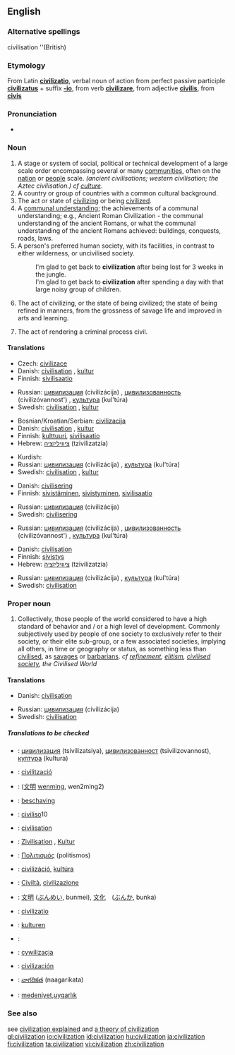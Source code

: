 {{wikipedia}}
==English==

===Alternative spellings===
civilisation  ''(British)

===Etymology===
From Latin '''[[civilizatio]]''', verbal noun of action from perfect passive participle '''[[civilizatus]]''' + suffix '''[[-io]]''', from verb '''[[civilizare]]''', from adjective '''[[civilis]]''', from '''[[civis]]'''

===Pronunciation===
*{{audio|en-us-civilization.ogg|Audio (US)}}

===Noun===
{{en-noun}}

# A stage or system of social, political or technical development of a large scale order encompassing several or many [[community|communities]], often on the [[nation]] or [[people]] scale. ''(ancient civilisations; western civilisation; the Aztec civilisation.) cf [[culture]]''.
# A country or group of countries with a common cultural background.
# The act or state of [[civilize|civilizing]] or being [[civilize|civilized]].
# A [[communal understanding]]; the achievements of a communal understanding; e.g., Ancient Roman Civilization - the communal understanding of the ancient Romans, or what the communal understanding  of the ancient Romans achieved: buildings, conquests, roads, laws.
# A person's preferred human society, with its facilities, in contrast to either wilderness, or uncivilised society.
#:I'm glad to get back to '''civilization''' after being lost for 3 weeks in the jungle.
#:I'm glad to get back to '''civilization''' after spending a day with that large noisy group of children.
# {{obsolete}} The act of civilizing, or the state of being civilized; the state of being refined in manners, from the grossness of savage life and improved in arts and learning.
# {{obsolete}} The act of rendering a criminal process civil.

====Translations====
{{trans-top|an advanced state of society}}
*Czech: [[civilizace]] {{f}}
*Danish: [[civilisation]] {{c}}, [[kultur]] {{c}}
*Finnish: [[sivilisaatio]]
{{trans-mid}}
*Russian: [[цивилизация]] (civilizácija) {{f}}, [[цивилизованность]] (civilizóvannost') {{f}}, [[культура]] (kul'túra) {{f}}
*Swedish: [[civilisation]] {{c}}, [[kultur]] {{c}}
{{trans-bottom}}

{{trans-top|a group of people or country with a common cultural background}}
*Bosnian/Kroatian/Serbian: [[civilizacija]]
*Danish: [[civilisation]] {{c}}, [[kultur]] {{c}}
*Finnish: [[kulttuuri]], [[sivilisaatio]]
*Hebrew: [[ציוויליזציה]] (tzivilizatzia) {{f}}
{{trans-mid}}
*Kurdish: {{KUchar|[[ئاوه‌دانی]]}}
*Russian: [[цивилизация]] (civilizácija) {{f}}, [[культура]] (kul'túra) {{f}}
*Swedish: [[civilisation]] {{c}}, [[kultur]] {{c}}
{{trans-bottom}}

{{trans-top|the act or state of being civilized}}
*Danish: [[civilisering]] {{c}}
*Finnish: [[sivistää|sivistäminen]], [[sivistyä|sivistyminen]], [[sivilisaatio]]
{{trans-mid}}
*Russian: [[цивилизация]] (civilizácija) {{f}}
*Swedish: [[civilisering]] {{c}}
{{trans-bottom}}

{{trans-top|the achievements of communal understanding}}
{{trans-mid}}
*Russian: [[цивилизация]] (civilizácija) {{f}}, [[цивилизованность]] (civilizóvannost') {{f}}, [[культура]] (kul'túra) {{f}}
{{trans-bottom}}

{{trans-top|preferred human society}}
*Danish: [[civilisation]] {{c}}
*Finnish: [[sivistys]]
*Hebrew: [[ציוויליזציה]] (tzivilizatzia) {{f}}
{{trans-mid}}
*Russian: [[цивилизация]] (civilizácija) {{f}}, [[культура]] (kul'túra) {{f}}
*Swedish: [[civilisation]] {{c}}
{{trans-bottom}}

===Proper noun===
{{en-proper noun}}

# Collectively, those people of the world considered to have a high standard of behavior and / or a high level of development. Commonly subjectively used by people of one society to exclusively refer to their society, or their elite sub-group, or a few associated societies, implying all others, in time or geography or status, as something less than [[civilise|civilised]], as [[savage|savages]] or [[barbarian|barbarians]]. ''cf [[refinement]], [[elitism]], [[civilised society]], the Civilised World''

====Translations====
{{trans-top|people of the world considered to have a high standard of behavior}}
*Danish: [[civilisation]] {{c}}
{{trans-mid}}
*Russian: [[цивилизация]] (civilizácija) {{f}}
*Swedish: [[civilisation]] {{c}}
{{trans-bottom}}

=====Translations to be checked=====
{{checktrans}}
<!--Please remove this section once all the words are moved to their appropriate translation table above-->
{{trans-top|translation to be checked}}
*{{ttbc|Bulgarian}}: [[цивилизация]] (tsivilizatsiya), [[цивилизованност]] (tsivilizovannost), [[култура]] (kultura)
*{{ttbc|Catalan}}: [[civilització]]
*{{ttbc|Chinese}}: ([[文明]] [[wenming]], wen2ming2)
*{{ttbc|Dutch}}: [[beschaving]]
*{{ttbc|Esperanto}}: [[civiliso]]10
*{{ttbc|French}}: [[civilisation]]
*{{ttbc|German}}: [[Zivilisation]] {{f}}, [[Kultur]] {{f}}
*{{ttbc|Greek}}: [[Πολιτισμός]] (politismos)
{{trans-mid}}
*{{ttbc|Hungarian}}: [[civilizáció]], [[kultúra]]
*{{ttbc|Italian}}: [[Civiltà]], [[civilizazione]]
*{{ttbc|Japanese}}: [[文明]] ([[ぶんめい]], bunmei), [[文化]]　([[ぶんか]], bunka)
*{{ttbc|Latin}}: [[civilizatio]]
*{{ttbc|Norwegian}}: [[kulturen]] {{f}}
*{{ttbc|Persian}}: {{FAchar|[[تمدن|تمدّن]]}}
*{{ttbc|Polish}}: [[cywilizacja]]
*{{ttbc|Spanish}}: [[civilización]]
*{{ttbc|Telugu}}: [[నాగరికత]] (naagarikata)
*{{ttbc|Turkish}}: [[medeniyet]],[[uygarlık]]
{{trans-bottom}}

===See also===
see [http://www.ourcivilisation.com/define.htm civilization explained]
and [http://www.ourcivilisation.com/theory.htm a theory of civilization]<br>

[[gl:civilization]]
[[io:civilization]]
[[id:civilization]]
[[hu:civilization]]
[[ja:civilization]]
[[fi:civilization]]
[[ta:civilization]]
[[vi:civilization]]
[[zh:civilization]]